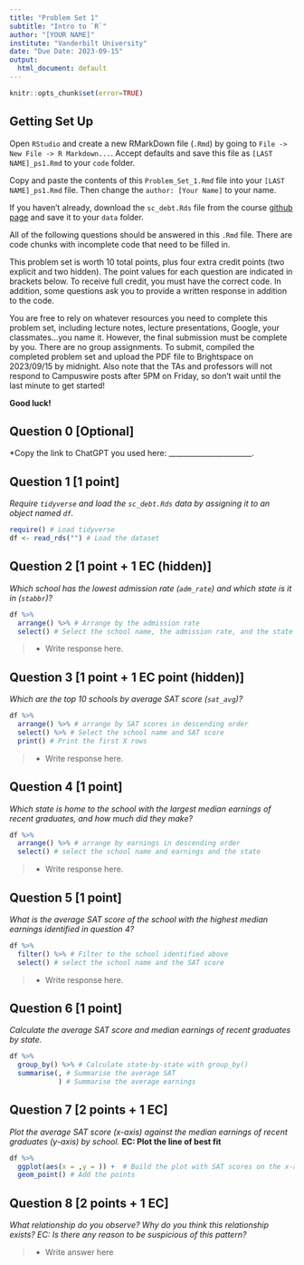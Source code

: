 ```yaml
---
title: "Problem Set 1"
subtitle: "Intro to `R`"
author: "[YOUR NAME]"
institute: "Vanderbilt University"
date: "Due Date: 2023-09-15"
output:
  html_document: default
---
```


```r
knitr::opts_chunk$set(error=TRUE)
```


## Getting Set Up

Open `RStudio` and create a new RMarkDown file (`.Rmd`) by going to `File -> New File -> R Markdown...`.
Accept defaults and save this file as `[LAST NAME]_ps1.Rmd` to your `code` folder.

Copy and paste the contents of this `Problem_Set_1.Rmd` file into your `[LAST NAME]_ps1.Rmd` file. Then change the `author: [Your Name]` to your name.

If you haven't already, download the `sc_debt.Rds` file from the course [github page](https://github.com/jbisbee1/DS1000_S2023/blob/main/Lectures/2_Intro_to_R/data/sc_debt.Rds) and save it to your `data` folder.

All of the following questions should be answered in this `.Rmd` file. There are code chunks with incomplete code that need to be filled in. 

This problem set is worth 10 total points, plus four extra credit points (two explicit and two hidden). The point values for each question are indicated in brackets below. To receive full credit, you must have the correct code. In addition, some questions ask you to provide a written response in addition to the code.

You are free to rely on whatever resources you need to complete this problem set, including lecture notes, lecture presentations, Google, your classmates...you name it. However, the final submission must be complete by you. There are no group assignments. To submit, compiled the completed problem set and upload the PDF file to Brightspace on 2023/09/15 by midnight. Also note that the TAs and professors will not respond to Campuswire posts after 5PM on Friday, so don't wait until the last minute to get started!

**Good luck!**

## Question 0 [Optional]

*Copy the link to ChatGPT you used here: _______________________.


## Question 1 [1 point]
*Require `tidyverse` and load the `sc_debt.Rds` data by assigning it to an object named `df`.*
```r
require() # Load tidyverse
df <- read_rds("") # Load the dataset
```


## Question 2 [1 point + 1 EC (hidden)]
*Which school has the lowest admission rate (`adm_rate`) and which state is it in (`stabbr`)?*
```r
df %>% 
  arrange() %>% # Arrange by the admission rate
  select() # Select the school name, the admission rate, and the state
```

> - Write response here.

## Question 3 [1 point + 1 EC point (hidden)]
*Which are the top 10 schools by average SAT score (`sat_avg`)?*
```r
df %>%
  arrange() %>% # arrange by SAT scores in descending order
  select() %>% # Select the school name and SAT score
  print() # Print the first X rows
```

> - Write response here.


## Question 4 [1 point]
*Which state is home to the school with the largest median earnings of recent graduates, and how much did they make?*
```r
df %>%
  arrange() %>% # arrange by earnings in descending order
  select() # select the school name and earnings and the state
```

> - Write response here.

## Question 5 [1 point]
*What is the average SAT score of the school with the highest median earnings identified in question 4?*
```r
df %>%
  filter() %>% # Filter to the school identified above
  select() # select the school name and the SAT score
```

> - Write response here.

## Question 6 [1 point]
*Calculate the average SAT score and median earnings of recent graduates by state.*
```r
df %>%
  group_by() %>% # Calculate state-by-state with group_by()
  summarise(, # Summarise the average SAT
            ) # Summarise the average earnings
```

## Question 7 [2 points + 1 EC]
*Plot the average SAT score (x-axis) against the median earnings of recent graduates (y-axis) by school.* **EC: Plot the line of best fit**
```r
df %>%
  ggplot(aes(x = ,y = )) +  # Build the plot with SAT scores on the x-axis and earnings on the y-axis
  geom_point() # Add the points
```

## Question 8 [2 points + 1 EC]
*What relationship do you observe? Why do you think this relationship exists? EC: Is there any reason to be suspicious of this pattern?*

> - Write answer here

